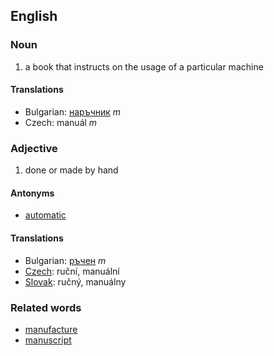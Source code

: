 ==English==

===Noun===

# a book that instructs on the usage of a particular machine

====Translations====

*Bulgarian: [[наръчник]] ''m''
*Czech: manuál  ''m''

===Adjective===

# done or made by hand

====Antonyms====

*[[automatic]]

====Translations====

*Bulgarian: [[ръчен]] ''m''
*[[Czech]]:  ruční,  manuální
*[[Slovak]]:  ručný,  manuálny

===Related words===

*[[manufacture]]
*[[manuscript]]